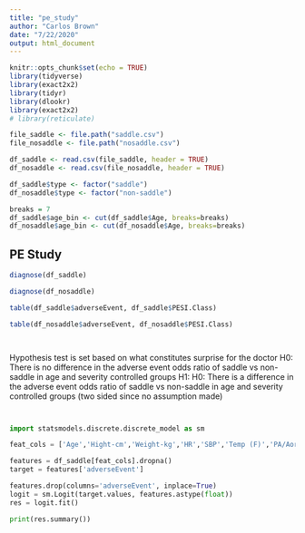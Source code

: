 ```yaml
---
title: "pe_study"
author: "Carlos Brown"
date: "7/22/2020"
output: html_document
---
```


```r
knitr::opts_chunk$set(echo = TRUE)
library(tidyverse)
library(exact2x2)
library(tidyr)
library(dlookr)
library(exact2x2)
# library(reticulate)

file_saddle <- file.path("saddle.csv")
file_nosaddle <- file.path("nosaddle.csv")

df_saddle <- read.csv(file_saddle, header = TRUE)
df_nosaddle <- read.csv(file_nosaddle, header = TRUE)
```

```r
df_saddle$type <- factor("saddle")
df_nosaddle$type <- factor("non-saddle")

```


```r
breaks = 7
df_saddle$age_bin <- cut(df_saddle$Age, breaks=breaks)
df_nosaddle$age_bin <- cut(df_nosaddle$Age, breaks=breaks)
```

## PE Study

```r
diagnose(df_saddle)
```

```r
diagnose(df_nosaddle)
```

```r
table(df_saddle$adverseEvent, df_saddle$PESI.Class)
```

```r
table(df_nosaddle$adverseEvent, df_nosaddle$PESI.Class)
```

```r

```

```r

```

Hypothesis test is set based on what constitutes surprise for the doctor
H0: There is no difference in the adverse event odds ratio of saddle vs non-saddle in age and severity controlled groups
H1: H0: There is a difference in the adverse event odds ratio of saddle vs non-saddle in age and severity controlled groups (two sided since no assumption made)

```r

```

```r

```


```python
import statsmodels.discrete.discrete_model as sm

feat_cols = ['Age','Hight-cm','Weight-kg','HR','SBP','Temp (F)','PA/Aorta Ratio','RV/LV Ratio', 'PESI Class' , 'sPESI (low risk = 0; 1 = 1 or greater)','adverseEvent']

features = df_saddle[feat_cols].dropna()
target = features['adverseEvent']

features.drop(columns='adverseEvent', inplace=True)
logit = sm.Logit(target.values, features.astype(float))
res = logit.fit()

print(res.summary())
```


